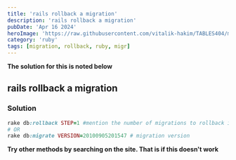 ```yaml
---
title: 'rails rollback a migration'
description: 'rails rollback a migration'
pubDate: 'Apr 16 2024'
heroImage: 'https://raw.githubusercontent.com/vitalik-hakim/TABLES404/main/error_b/ruby.jpg'
category: 'ruby'
tags: [migration, rollback, ruby, migr]
---
```


**The solution for this is noted below**

## rails rollback a migration

### Solution

```ruby
rake db:rollback STEP=1 #mention the number of migrations to rollback in STEP
# OR
rake db:migrate VERSION=20100905201547 # migration version
```

**Try other methods by searching on the site. That is if this doesn't work**

